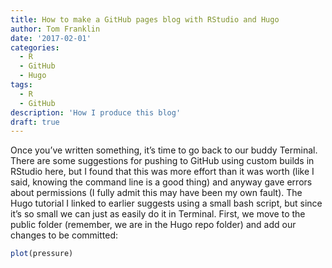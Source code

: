```yaml
---
title: How to make a GitHub pages blog with RStudio and Hugo
author: Tom Franklin
date: '2017-02-01'
categories:
  - R
  - GitHub
  - Hugo
tags:
  - R
  - GitHub
description: 'How I produce this blog'
draft: true
---
```


Once you’ve written something, it’s time to go back to our buddy Terminal. There are some suggestions for pushing to GitHub using custom builds in RStudio here, but I found that this was more effort than it was worth (like I said, knowing the command line is a good thing) and anyway gave errors about permissions (I fully admit this may have been my own fault). The Hugo tutorial I linked to earlier suggests using a small bash script, but since it’s so small we can just as easily do it in Terminal. First, we move to the public folder (remember, we are in the Hugo repo folder) and add our changes to be committed:

```r
plot(pressure)
```

